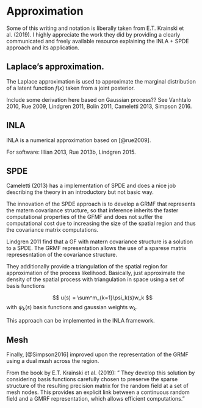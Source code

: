 # Approximation

Some of this writing and notation is liberally taken from E.T. Krainski et al. (2019). I highly appreciate the work they did by providing a clearly communicated and freely available resource explaining the INLA + SPDE approach and its application.

## Laplace's approximation.

The Laplace approximation is used to approximate the marginal distribution of a latent function $f(x)$ taken from a joint posterior.

Include some derivation here based on Gaussian process?? See Vanhtalo 2010, Rue 2009, Lindgren 2011, Bolin 2011, Cameletti 2013, Simpson 2016.

## INLA

INLA is a numerical approximation based on [@rue2009].

For software: Illian 2013, Rue 2013b, Lindgren 2015.

## SPDE

Cameletti (2013) has a implementation of SPDE and does a nice job describing the theory in an introductory but not basic way.
 
The innovation of the SPDE approach is to develop a GRMF that represents the matern covariance structure, so that inference inherits the faster computational properties of the GFMF and does not suffer the computational cost due to increasing the size of the spatial region and thus the covariance matrix computations.

Lindgren 2011 find that a GF with matern covariance structure is a solution to a SPDE. The GRMF representation allows the use of a sparese matrix represesntation of the covariance structure.

They additionally provide a triangulation of the spatial region for approximation of the process likelihood. Basically, just approximate the density of the spatial process with triangulation in space using a set of basis functions

$$
u(s) = \sum^m_{k=1}\psi_k(s)w_k
$$
with $\psi_k(s)$ basis functions and gaussian weights $w_k$.

This approach can be implemented in the INLA framework.

## Mesh

Finally, [@Simpson2016] improved upon the representation of the GRMF using a dual mush across the region.

From the book by E.T. Krainski et al. (2019):
  " They develop this solution by considering basis functions carefully chosen to preserve the sparse structure of the resulting precision matrix for the random field at a set of mesh nodes. This provides an explicit link between a continuous random field and a GMRF representation, which allows efficient computations."

